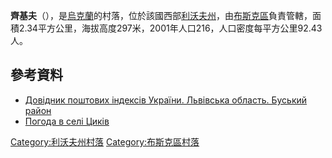 {{coord|49|56|52|N|24|55|9|E|scale:100000|display=title}}

'''齊基夫'''（{{lang-uk|Циків}}），是[[烏克蘭|烏克蘭]]的村落，位於該國西部[[利沃夫州|利沃夫州]]，由[[布斯克區|布斯克區]]負責管轄，面積2.34平方公里，海拔高度297米，2001年人口216，人口密度每平方公里92.43人。

==參考資料==
*[http://www.uaidx.com/13/286/index Довідник поштових індексів України. Львівська область. Буський район]{{Wayback|url=http://www.uaidx.com/13/286/index |date=20160909184638 }}
* [http://weather.in.ua/ua/l'vovskaja/27712 Погода в селі Циків]

{{DEFAULTSORT:Циків}}
[[Category:利沃夫州村落|Category:利沃夫州村落]]
[[Category:布斯克區村落|Category:布斯克區村落]]


{{Lviv-geo-stub}}